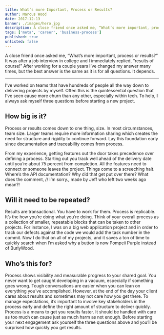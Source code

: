 ```yaml
---
title: What’s more Important, Process or Results?
author: Marcus Wood
date: 2017-12-13
banner: ./images/hero.jpg
description: A close friend once asked me, “What’s more important, process or results?” It was after a job interview in college and I immediately replied, “results of course!”
tags: ['meta', 'career', 'business-process']
published: true
unlisted: false
---
```


<Section>

A close friend once asked me, “What’s more important, process or results?” It was after a job interview in college and I immediately replied, “results of course!” After working for a couple years I’ve changed my answer many times, but the best answer is the same as it is for all questions. It depends.

---

I’ve worked on teams that have hundreds of people all the way down to delivering projects by myself. Often this is the quintessential question that I’ve seen cause more churn than any other, especially within tech. To help, I always ask myself three questions before starting a new project.

## How big is it?

Process or results comes down to one thing, size. In most circumstances, team size. Larger teams require more information sharing which creates the need for structure and rigidity to continue forward. Lay this foundation early since documentation and traceability comes from process.

From my experience, getting features out the door takes precedence over defining a process. Starting out you track well ahead of the delivery date until you’re about 75 percent from completion. All the features need to connect or someone leaves the project. Things come to a screeching halt. Where’s the API documentation? Why did that get put over there? What does the comment, // I’m sorry., made by Jeff who left two weeks ago mean?!

## Will it need to be repeated?

Results are transactional. You have to work for them. Process is replicable. It’s the how you’re doing what you’re doing. Think of your overall process as a collection of smaller, repeatable blocks that can be taken to other projects. For instance, I was on a big web application project and in order to track our defects against the code we would add the task number in the commit. Now I do that on all of my projects, and it saves a ton of time to quickly search when I’m asked why a button is now Pompeii Purple instead of BurlyWood.

## Who’s this for?

Process shows visibility and measurable progress to your shared goal. You never want to get caught developing in a vacuum, especially if something goes wrong. Tough conversations are easier when you can lean on everything you’ve accomplished. However, at the end of the day your client cares about results and sometimes may not care how you get there. To manage expectations, it’s important to involve key stakeholders in the process early and define the right amount of structure to deliver quickly.
Process is a means to get you results faster. It should be handled with care as too much can cause just as much harm as not enough. Before starting your next engagement ask yourself the three questions above and you’ll be surprised how quickly you get results.

</Section>
